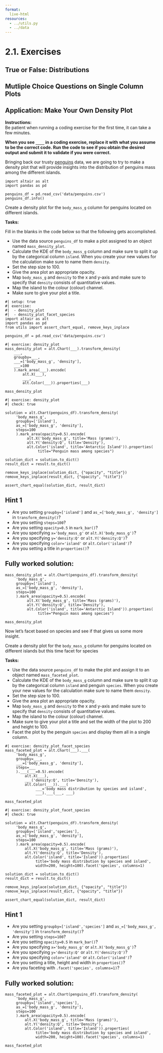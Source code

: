 ```yaml
---
format:
  live-html
resources:
  - ../utils.py
  - ../data
---
```


<script src='../../src/quiz.js'></script>  

# 2.1. Exercises

## True or False: Distributions

<div id='mcq1'></div>
<script>
    generateQuiz(
        'mcq1', 
        'True or False',  
        'Using the same data, a histogram´s shape can change depending on the bin size.',  
        { 
        'True': '',
        'False': 'If we have more bins for a histogram, the shape may differ from a histogram using fewer bins.'
        },
        'True', 
    );
</script>

<div id='mcq2'></div> 
<script>
    generateQuiz(
        'mcq2',
        'True or False',
        'Using density plots can be misleading for small data sets.',
        {
        'True': ' Since we don’t show the number of observations in the plot, the plots can appear smooth like plots that have many observations which is not the case.',
        'False': 'What about plots with small amounts of data?'
        },
        'True',
    );
</script>


## Mutliple Choice Questions on Single Column Plots

<div id='mcq3'></div> 
<script>
    generateQuiz(
        'mcq3',
        'Question 1',
        'Another name for a density plot is a ____?',
        {
        'Count Estimation Plot (CEP)': 'Take a quick look at slide 3 for more information on this.',
        'Kernel Density Estimate (KDE)': '',
        'Kernel Smoothing Plot (KSP)': 'Take a quick look at slide 3 for more information on this.',
        'Count Smoothing Estimate (CSE)': 'Take a quick look at slide 3 for more information on this.'
        },
        'Kernel Density Estimate (KDE)',
    );
</script>

<div id='mcq4'></div> 
<script>
    generateQuiz(
        'mcq4',
        'Question 2',
        'Unlike other plots using Altair, making a density plot requires 2 steps. The first step involves generating a new column of samples of the estimated densities. Which of the following code is needed to calculate the estimated densities?',
        {
        '<code>.transform_density()</code>': '',
        '<code>.estimate_density()</code>': 'You are right that we use a method for the first step but this is not the right named method.',
        '<code>transform_density=True</code>': 'Using an argument is not the right type of coding needed.',
        '<code>estimate_density=True</code>': 'Using an argument is not the right type of coding needed.'
        },
        '<code>.transform_density()</code>',
    );
</script>

## Application: Make Your Own Density Plot

**Instructions:**    
Be patient when running a coding exercise for the first time, it can take a few minutes. 

**When you see `____` in a coding exercise, replace it with what you assume to be the correct code. Run the code to see if you obtain the desired output
and submit it to validate if you were correct.**


Bringing back our trusty [penguins](https://www.kaggle.com/parulpandey/palmer-archipelago-antarctica-penguin-data) data, we are going to try to make a density plot that will provide insights into the distribution of penguins mass among the different islands.

```pyodide
import altair as alt
import pandas as pd

penguins_df = pd.read_csv('data/penguins.csv')
penguins_df.info()
```

Create a density plot for the `body_mass_g` column for penguins located on different islands.

**Tasks:**

Fill in the blanks in the code below so that the following gets accomplished.

- Use the data source `penguins_df` to make a plot assigned to an object named `mass_density_plot`.
- Calculate the KDE of the `body_mass_g` column and make sure to split it up by the categorical column `island`. When you create your new values for the calculation make sure to name them `density`.
- Set the step size to 100.
- Give the area plot an appropriate opacity.
- Map `body_mass_g` and `density` to the x and y-axis and make sure to specify that `density` consists of quantitative values. 
- Map the island to the colour (colour) channel. 
- Make sure to give your plot a title.

```pyodide
#| setup: true
#| exercise: 
#|  - density_plot
#|  - density_plot_facet_species
import altair as alt
import pandas as pd
from utils import assert_chart_equal, remove_keys_inplace

penguins_df = pd.read_csv('data/penguins.csv')
```

```pyodide
#| exercise: density_plot
mass_density_plot = alt.Chart(___).transform_density(
    ___,
    groupby=___,
    ___=['body_mass_g', 'density'],
    ___=100
    ).mark_area(___).encode(
        alt.X(___),
        ___,
        alt.Color(___)).properties(___)

mass_density_plot
```

```pyodide
#| exercise: density_plot
#| check: true

solution = alt.Chart(penguins_df).transform_density(
     'body_mass_g',
     groupby=['island'],
     as_=['body_mass_g', 'density'],
     steps=100
     ).mark_area(opacity=0.5).encode(
          alt.X('body_mass_g', title='Mass (grams)'),
          alt.Y('density:Q', title='Density'),
          alt.Color('island', title='Antarctic Island')).properties(
               title="Penguin mass among species")

solution_dict = solution.to_dict()
result_dict = result.to_dict()

remove_keys_inplace(solution_dict, {"opacity", "title"})
remove_keys_inplace(result_dict, {"opacity", "title"})

assert_chart_equal(solution_dict, result_dict)
```

:::: { .hint exercise="density_plot"}
::: { .callout-note collapse="false"}

## Hint 1

- Are you setting `groupby=['island']` and `as_=['body_mass_g', 'density']` in `transform_density()`?
- Are you setting `steps=100`?
- Are you setting `opacity=0.5` in `mark_bar()`?
- Are you specifying `x='body_mass_g'` or `alt.X('body_mass_g')`?
- Are you specifying `y='density:Q'` or `alt.Y('density:Q')`?
- Are you specifying `color='island'` or `alt.Color('island')`?
- Are you setting a title in `properties()`?

:::
::::

:::: { .solution exercise="density_plot" }
::: { .callout-tip collapse="false"}

## Fully worked solution:

```pyodide
mass_density_plot = alt.Chart(penguins_df).transform_density(
     'body_mass_g',
     groupby=['island'],
     as_=['body_mass_g', 'density'],
     steps=100
     ).mark_area(opacity=0.5).encode(
          alt.X('body_mass_g', title='Mass (grams)'),
          alt.Y('density:Q', title='Density'),
          alt.Color('island', title='Antarctic Island')).properties(
               title="Penguin mass among species")

mass_density_plot
```

:::
::::

<div id='mcq5'></div> 
<script>
    generateQuiz(
        'mcq5',
        'Question',
        'Which island tends to have penguins with higher body masses?',
        {
        'Biscoe': 'This island appears to have penguins with a heavier mass.',
        'Dream': 'This island doesn’t have any penguins with a body mass greater than 5000 g.',
        'Torgersen': 'This island doesn’t have any penguins with a body mass greater than 5000 g.',
        },
        'Biscoe',
    );
</script>

Now let's facet based on species and see if that gives us some more insight. 


Create a density plot for the `body_mass_g` column for penguins located on different islands but this time facet for species 

**Tasks:** 

- Use the data source `penguins_df` to make the plot and assign it to an object named `mass_faceted_plot`.
- Calculate the KDE of the `body_mass_g` column and make sure to split it up by the categorical column `island` and penguin `species`. When you create your new values for the calculation make sure to name them `density`. 
- Set the step size to 100. 
- Give the area plot an appropriate opacity.
- Map `body_mass_g` and `density` to the x and y-axis and make sure to specify that `density` consists of quantitative values.
- Map the island to the colour (colour) channel. 
- Make sure to give your plot a title and set the width of the plot to 200 and height to 100.
- Facet the plot by the penguin `species` and display them all in a single column.


```pyodide
#| exercise: density_plot_facet_species
mass_faceted_plot = alt.Chart(___).___(
     'body_mass_g',
     groupby=___,
     ___=['body_mass_g', 'density'],
     steps=___
     ).___(___=0.5).encode(
         alt.X(___),
         ___('density:Q', title='Density'),
         alt.Color(___)).___(
              ___='body mass distribution by species and island',
              ___).___(___, ___)

mass_faceted_plot
```

```pyodide
#| exercise: density_plot_facet_species
#| check: true

solution = alt.Chart(penguins_df).transform_density(
     'body_mass_g',
     groupby=['island','species'],
     as_=['body_mass_g', 'density'],
     steps=100
     ).mark_area(opacity=0.5).encode(
         alt.X('body_mass_g', title='Mass (grams)'),
         alt.Y('density:Q', title='Density'),
         alt.Color('island', title='Island')).properties(
              title='body mass distribution by species and island',
              width=200, height=100).facet('species', columns=1)

solution_dict = solution.to_dict()
result_dict = result.to_dict()

remove_keys_inplace(solution_dict, {"opacity", "title"})
remove_keys_inplace(result_dict, {"opacity", "title"})

assert_chart_equal(solution_dict, result_dict)
```

:::: { .hint exercise="density_plot_facet_species"}
::: { .callout-note collapse="false"}

## Hint 1

- Are you setting `groupby=['island','species']` and `as_=['body_mass_g', 'density']` in `transform_density()`?
- Are you setting `steps=100`?
- Are you setting `opacity=0.5` in `mark_bar()`?
- Are you specifying `x='body_mass_g'` or `alt.X('body_mass_g')`?
- Are you specifying `y='density:Q'` or `alt.Y('density:Q')`?
- Are you specifying `color='island'` or `alt.Color('island')`?
- Are you setting a title, height and width in `properties()`?
- Are you faceting with `.facet('species', columns=1)`?

:::
::::

:::: { .solution exercise="density_plot_facet_species" }
::: { .callout-tip collapse="false"}

## Fully worked solution:

```pyodide
mass_faceted_plot = alt.Chart(penguins_df).transform_density(
     'body_mass_g',
     groupby=['island','species'],
     as_=['body_mass_g', 'density'],
     steps=100
     ).mark_area(opacity=0.5).encode(
         alt.X('body_mass_g', title='Mass (grams)'),
         alt.Y('density:Q', title='Density'),
         alt.Color('island', title='Island')).properties(
              title='body mass distribution by species and island',
              width=200, height=100).facet('species', columns=1)

mass_faceted_plot
```

:::
::::

<div id='mcq6'></div> 
<script>
    generateQuiz(
        'mcq6',
        'Question',
        'Based on the plot we just made, what did we learn?',
        {
        'The Chinstrap species of penguin is available on Dream and Torgersen island.': 'The Chinstrap penguin species is only on Dream island.',
        'The Gentoo penguin species appears to have higher body mass compared to other species.': 'This species only inhabits Gentoo island and appears to have a heavier body mass distribution.',
        'Dream island tend to have penguins with a higher body mass compared to the other islands.': 'Dream island inhabits penguins of only the Chinstrap species and this body mass distribution appears similar to the Adelie species.',
        },
        'The Gentoo penguin species appears to have higher body mass compared to other species.',
    );
</script>